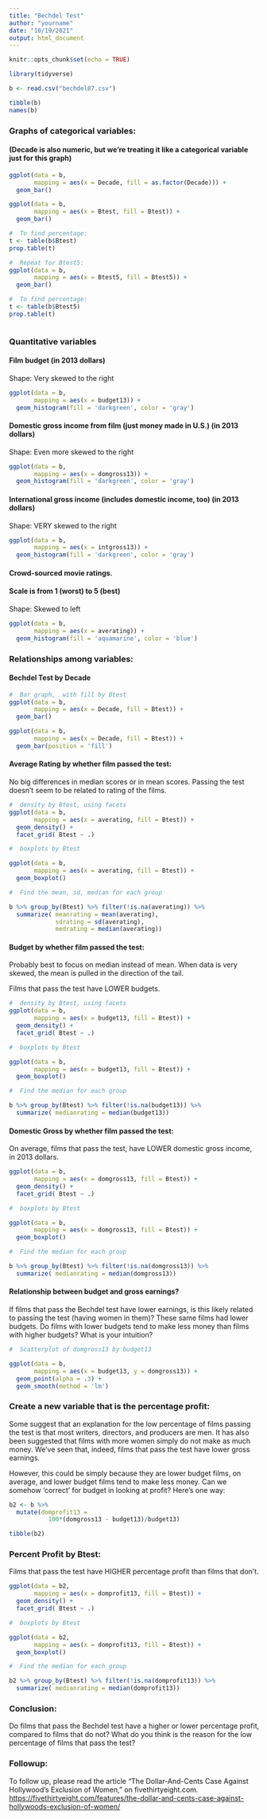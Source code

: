 ```yaml
---
title: "Bechdel Test"
author: "yourname"
date: "10/19/2021"
output: html_document
---
```


```r
knitr::opts_chunk$set(echo = TRUE)

library(tidyverse)

b <- read.csv("bechdel87.csv")

```

```r
tibble(b)
names(b)
```


### Graphs of categorical variables:

####  (Decade is also numeric, but we're treating it like a categorical variable just for this graph)

```r
ggplot(data = b,
       mapping = aes(x = Decade, fill = as.factor(Decade))) + 
  geom_bar()

ggplot(data = b,
       mapping = aes(x = Btest, fill = Btest)) + 
  geom_bar()

#  To find percentage:
t <- table(b$Btest)
prop.table(t)

#  Repeat for Btest5:
ggplot(data = b,
       mapping = aes(x = Btest5, fill = Btest5)) + 
  geom_bar()

#  To find percentage:
t <- table(b$Btest5)
prop.table(t)



```

###  Quantitative variables

####  Film budget (in 2013 dollars)

Shape:  Very skewed to the right

```r
ggplot(data = b,
       mapping = aes(x = budget13)) +
  geom_histogram(fill = 'darkgreen', color = 'gray')
```

#### Domestic gross income from film (just money made in U.S.) (in 2013 dollars)

Shape:  Even more skewed to the right

```r
ggplot(data = b,
       mapping = aes(x = domgross13)) +
  geom_histogram(fill = 'darkgreen', color = 'gray')
```


#### International gross income (includes domestic income, too) (in 2013 dollars)

Shape:  VERY skewed to the right

```r
ggplot(data = b,
       mapping = aes(x = intgross13)) +
  geom_histogram(fill = 'darkgreen', color = 'gray')
```

#### Crowd-sourced movie ratings.
#### Scale is from 1 (worst) to 5 (best)

Shape:  Skewed to left

```r
ggplot(data = b,
       mapping = aes(x = averating)) +
  geom_histogram(fill = 'aquamarine', color = 'blue')
```

### Relationships among variables:

#### Bechdel Test by Decade

```r

#  Bar graph,  with fill by Btest
ggplot(data = b,
       mapping = aes(x = Decade, fill = Btest)) +
  geom_bar()

ggplot(data = b,
       mapping = aes(x = Decade, fill = Btest)) +
  geom_bar(position = 'fill')
```

#### Average Rating by whether film passed the test:

No big differences in median scores or in mean scores.  Passing the test doesn't seem to be related to rating of the films.

```r

#  density by Btest, using facets
ggplot(data = b,
       mapping = aes(x = averating, fill = Btest)) +
  geom_density() +
  facet_grid( Btest ~ .)

#  boxplots by Btest

ggplot(data = b,
       mapping = aes(x = averating, fill = Btest)) +
  geom_boxplot()

#  Find the mean, sd, median for each group

b %>% group_by(Btest) %>% filter(!is.na(averating)) %>% 
  summarize( meanrating = mean(averating),
             sdrating = sd(averating),
             medrating = median(averating))

```

#### Budget by whether film passed the test:

Probably best to focus on median instead of mean.  When data is very skewed, the mean is pulled in the direction of the tail.

Films that pass the test have LOWER budgets.

```r
#  density by Btest, using facets
ggplot(data = b,
       mapping = aes(x = budget13, fill = Btest)) +
  geom_density() +
  facet_grid( Btest ~ .)

#  boxplots by Btest

ggplot(data = b,
       mapping = aes(x = budget13, fill = Btest)) +
  geom_boxplot()

#  Find the median for each group

b %>% group_by(Btest) %>% filter(!is.na(budget13)) %>% 
  summarize( medianrating = median(budget13))

```

#### Domestic Gross by whether film passed the test:

On average, films that pass the test, have LOWER domestic gross income, in 2013 dollars.

```r

ggplot(data = b,
       mapping = aes(x = domgross13, fill = Btest)) +
  geom_density() +
  facet_grid( Btest ~ .)

#  boxplots by Btest

ggplot(data = b,
       mapping = aes(x = domgross13, fill = Btest)) +
  geom_boxplot()

#  Find the median for each group

b %>% group_by(Btest) %>% filter(!is.na(domgross13)) %>% 
  summarize( medianrating = median(domgross13))


```

####  Relationship between budget and gross earnings?

If films that pass the Bechdel test have lower earnings, is this likely related to passing the test (having women in them)?   These same films had lower budgets.  Do films with lower budgets tend to make less money than films with higher budgets?   What is your intuition? 

```r

#  Scatterplot of domgross13 by budget13

ggplot(data = b,
       mapping = aes(x = budget13, y = domgross13)) +
  geom_point(alpha = .3) +
  geom_smooth(method = 'lm')

```

### Create a new variable that is the percentage profit:

Some suggest that an explanation for the low percentage of films passing the test is that most writers, directors, and producers are men.  It has also been suggested that films with more women simply do not make as much money.  We’ve seen that, indeed, films that pass the test have lower gross earnings.   

However, this could be simply because they are lower budget films, on average, and lower budget films tend to make less money.  Can we somehow ‘correct’ for budget in looking at profit?  Here’s one way:  


```r
b2 <- b %>%
  mutate(domprofit13 =
           100*(domgross13 - budget13)/budget13)

tibble(b2)

```

### Percent Profit by Btest:

Films that pass the test have HIGHER percentage profit than films that don't.  

```r
ggplot(data = b2,
       mapping = aes(x = domprofit13, fill = Btest)) +
  geom_density() +
  facet_grid( Btest ~ .)

#  boxplots by Btest

ggplot(data = b2,
       mapping = aes(x = domprofit13, fill = Btest)) +
  geom_boxplot()

#  Find the median for each group

b2 %>% group_by(Btest) %>% filter(!is.na(domprofit13)) %>% 
  summarize( medianrating = median(domprofit13))
```

###  Conclusion: 

Do films that pass the Bechdel test have a higher or lower percentage profit, compared to films that do not?  What do you think is the reason for the low percentage of films that pass the test? 

### Followup: 

To follow up, please read the article “The Dollar-And-Cents Case Against Hollywood’s Exclusion of Women,” on fivethirtyeight.com.  <https://fivethirtyeight.com/features/the-dollar-and-cents-case-against-hollywoods-exclusion-of-women/>
